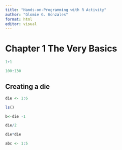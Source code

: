 ```yaml
---
title: "Hands-on-Programming with R Activity"
author: "Glomie G. Gonzales"
format: html
editor: visual
---
```


# Chapter 1 The Very Basics

```r
1+1
```

```r
100:130
```

## Creating a die

```r

die <- 1:6
```

```r
ls()
```

```r
b<-die -1
```

```r
die/2
```

```r
die*die
```

```r
abc <- 1:5
```
